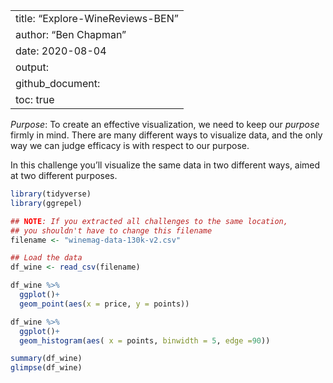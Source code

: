 

--
title: "Explore-WineReviews-BEN"
author: "Ben Chapman"
date: 2020-08-04
output:
  github_document:
    toc: true
---

*Purpose*: To create an effective visualization, we need to keep our *purpose* firmly in mind. There are many different ways to visualize data, and the only way we can judge efficacy is with respect to our purpose.

In this challenge you'll visualize the same data in two different ways, aimed at two different purposes.


```r
library(tidyverse)
library(ggrepel)

```


```r
## NOTE: If you extracted all challenges to the same location,
## you shouldn't have to change this filename
filename <- "winemag-data-130k-v2.csv"

## Load the data
df_wine <- read_csv(filename)
```
```r
df_wine %>% 
  ggplot()+
  geom_point(aes(x = price, y = points))
```

```r

df_wine %>% 
  ggplot()+
  geom_histogram(aes( x = points, binwidth = 5, edge =90))
```

```r

summary(df_wine)
glimpse(df_wine)
```
```r


```